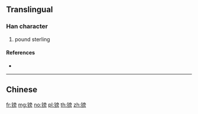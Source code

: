 {{character info/new}}
{{also|鎊}}
==Translingual==

===Han character===
{{Han char|rn=167|rad=钅|as=10|sn=15|four=|canj=CYBS,OPYBS,XCYBS}}

# pound sterling

====References====
* {{Han ref|kx=1328.061|hdz=64244.050|uh=9551|ud=38225}}

----

==Chinese==
{{zh-see|鎊}}

[[fr:镑]]
[[mg:镑]]
[[no:镑]]
[[pl:镑]]
[[th:镑]]
[[zh:镑]]